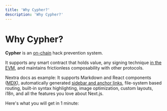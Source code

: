 ```yaml
---
title: 'Why Cypher?'
description: 'Why Cypher?'
---
```


# Why Cypher?

**Cypher** is an [on-chain](https://etherscan.org) hack prevention system.

It supports any smart contract that holds value, any signing technique [in the EVM](/get-started#sidebar-and-anchor-links), and maintains frictionless composability with other protocols.

Nextra docs as example:
It supports Markdown and React components ([MDX](/features/mdx)), automatically generated [sidebar and anchor links](/get-started#sidebar-and-anchor-links), file-system based routing, built-in syntax highlighting, image optimization, custom layouts, i18n, and all the features you love about Next.js.

Here's what you will get in 1 minute:
